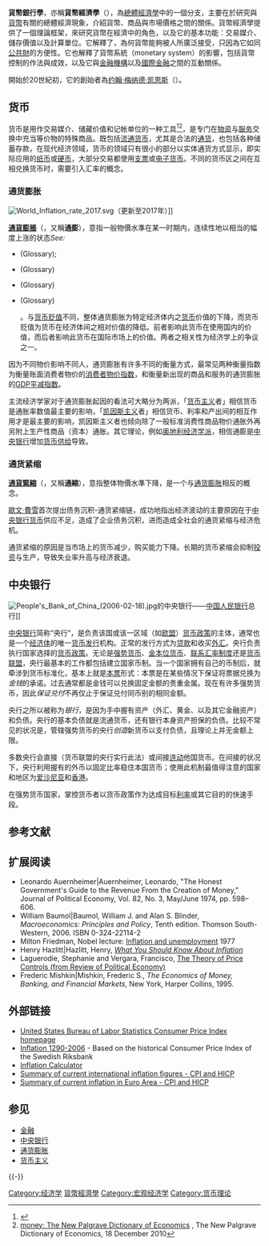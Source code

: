 {{expand|time=2011-09-17T17:50:29+00:00}}
{{expert-subject|time=2011-09-17T17:50:29+00:00}}
{{NoteTA
|G1=Economics
|1=zh-cn:商品;zh-tw:商品;zh-hk:商品;
}}
{{Economics sidebar}}

'''貨幣銀行學'''，亦稱'''貨幣經濟學'''（{{lang-en|monetary economics}}），為[[總體經濟學|總體經濟學]]中的一個分支，主要在於研究與[[貨幣|貨幣]]有關的總體經濟現象，介紹貨幣、商品與市場價格之間的關係。貨幣經濟學提供了一個理論框架，來研究貨幣在經濟中的角色，以及它的基本功能：交易媒介、儲存價值以及計算單位。它解釋了，為何貨幣能夠被人所廣泛接受，只因為它如同[[公共財|公共財]]的方便性。它也解釋了貨幣系統（monetary system）的影響，包括貨幣控制的作法與成效，以及它與[[金融機構|金融機構]]以及[[國際金融|國際金融]]之間的互動關係。

開始於20世紀初，它的創始者為[[约翰·梅纳德·凯恩斯|约翰·梅纳德·凯恩斯]]（{{lang-en|John Maynard Keynes}}）。

==货币==
货币是用作交易媒介、储藏价值和记帐单位的一种工具<ref>{{cite book |title=The Economics of Money, Banking, and Financial Markets (Alternate Edition) |last=Mishkin |first=Frederic S. |authorlink=Frederic Mishkin|year= 2007|publisher=Addison Wesley |location=Boston |isbn=0-321-42177-9 |page=8 }}</ref><ref>[http://www.dictionaryofeconomics.com/article?id=pde2008_M000217&edition=current&q=money&topicid=&result_number=5 money: The New Palgrave Dictionary of Economics] {{Wayback|url=http://www.dictionaryofeconomics.com/article?id=pde2008_M000217&edition=current&q=money&topicid=&result_number=5 |date=20170619234435 }}, The New Palgrave Dictionary of Economics, 18 December 2010</ref>，是专门在[[物资|物资]]与[[服务|服务]]交换中充当等价物的特殊商品。既包括[[流通货币|流通货币]]，尤其是合法的[[通货|通货]]，也包括各种储蓄存款，在现代经济领域，货币的领域只有很小的部分以实体通货方式显示，即实际应用的[[纸币|纸币]]或[[硬币|硬币]]，大部分交易都使用[[支票|支票]]或[[电子货币|电子货币]]。不同的货币区之间在互相兑换货币时，需要引入汇率的概念。

===通货膨胀===
[[File:World_Inflation_rate_2017.svg|thumb]]（更新至2017年）]]

'''[[通貨膨脹|通貨膨脹]]'''（{{lang-en|inflation}}，又稱'''通膨'''），意指一般物價水準在某一时期内，连续性地以相当的幅度上涨的状态<ref>''See:''
*{{harvnb|Wyplosz|Burda|1997}} (Glossary);
*{{harvnb|Blanchard|2000}} (Glossary)
*{{harvnb|Barro|1997}} (Glossary)
*{{harvnb|Abel|Bernanke|1995}} (Glossary)</ref>。与[[货币贬值|货币贬值]]不同，整体通货膨胀为特定经济体内之[[货币|货币]]价值的下降，而货币贬值为货币在经济体间之相对价值的降低。前者影响此货币在使用国内的价值，而后者影响此货币在国际市场上的价值。两者之相关性为经济学上的争议之一。

因为不同物价影响不同人，通货膨胀有许多不同的衡量方式，最常见两种衡量指数为衡量账面消费者物价的[[消费者物价指数|消费者物价指数]]，和衡量新出现的商品和服务的通货膨胀的[[GDP平减指数|GDP平减指数]]。

主流经济学家对于通货膨胀起因的看法可大略分为两派，「[[货币主义|货币主义]]者」相信货币是通胀率数值最主要的影响，「[[凯恩斯主义|凯因斯主义]]者」相信货币、利率和产出间的相互作用才是最主要的影响，凯因斯主义者也倾向除了一般标准消费性商品物价通胀外再另附上生产性商品（资本）通胀。其它理论，例如[[奥地利经济学派|奥地利经济学派]]，相信通膨是[[中央银行|中央银行]]增加[[货币供给|货币供给]]导致。

===通货紧缩===
''' [[通貨緊縮|通貨緊縮]]'''（{{lang-en|deflation}}，又稱'''通縮'''），意指整体物價水準下降，是一个与[[通货膨胀|通货膨胀]]相反的概念。

[[歐文·費雪|歐文·費雪]]首次提出债务沉积-通货紧缩链，成功地指出经济波动的主要原因在于[[中央银行|中央银行]][[货币|货币]]供应不足，造成了企业债务沉积，进而造成全社会的通货紧缩与经济危机。

通货紧缩的原因是当市场上的货币减少，购买能力下降。长期的货币紧缩会抑制[[投资|投资]]与生产，导致失业率升高与经济衰退。

==中央银行==
[[File:People's_Bank_of_China_(2006-02-18).jpg|thumb]]的中央银行——[[中国人民银行|中国人民银行]]总行]]

[[中央银行|中央银行]]简称“央行”，是负责该国或该一区域（如[[欧盟|欧盟]]）[[货币政策|货币政策]]的主体，通常也是一个[[经济体|经济体]]的唯一[[货币发行|货币发行]]机构。正常的发行方式为[[贷款|贷款]]和收买[[外汇|外汇]]。央行负责执行国家选择的[[货币政策|货币政策]]。无论是[[强势货币|强势货币]]、[[金本位货币|金本位货币]]、[[联系汇率制度|联系汇率制度]]还是[[货币联盟|货币联盟]]，央行最基本的工作都包括建立国家币制。当一个国家拥有自己的币制后，就牵涉到货币标准化，基本上就是[[本票|本票]]形式：本票是在某些情况下保证将票据兑换为''金钱''的承诺。过去通常都是金钱可以兑换固定金额的贵重金属。现在有许多强势货币，因此''保证兑付''不再仅止于保证兑付同币别的相同金额。

央行之所以被称为''银行''，是因为手中握有资产（外汇、黄金、以及其它金融资产）和负债。央行的基本负债就是流通货币，还有银行本身资产担保的负债。比较不常见的状况是，管辖强势货币的央行''创造''新货币以支付负债，且理论上并无金额上限。

多数央行会直接（货币联盟的央行实行此法）或间接[[聯繫匯率制|连动]]他国货币。在间接的状况下，央行利用握有的外币以固定比率稳住本国货币；使用此机制最值得注意的国家和地区为[[爱沙尼亚|爱沙尼亚]]和[[香港|香港]]。

在强势货币国家，掌控货币者以货币政策作为达成目标[[利率|利率]]或其它目的的快速手段。

== 参考文献 ==
{{Reflist}}

== 扩展阅读 ==
*Leonardo Auernheimer|Auernheimer, Leonardo, "The Honest Government's Guide to the Revenue From the Creation of Money," Journal of Political Economy, Vol. 82, No. 3, May/June 1974, pp. 598–606.
*William Baumol|Baumol, William J. and Alan S. Blinder, ''Macroeconomics: Principles and Policy'', Tenth edition. Thomson South-Western, 2006. ISBN 0-324-22114-2
*Milton Friedman, Nobel lecture: [http://www.nobelprize.org/nobel_prizes/economics/laureates/1976/friedman-lecture.pdf Inflation and unemployment] {{Wayback|url=http://www.nobelprize.org/nobel_prizes/economics/laureates/1976/friedman-lecture.pdf |date=20130530230347 }} 1977
*Henry Hazlitt|Hazlitt, Henry, ''[http://mises.org/books/inflation.pdf What You Should Know About Inflation] {{Wayback|url=http://mises.org/books/inflation.pdf |date=20140824102434 }}''
*Laguerodie, Stephanie and Vergara, Francisco, [http://www.franciscovergara.com/PriceControls.doc The Theory of Price Controls (from Review of Political Economy)] {{Wayback|url=http://www.franciscovergara.com/PriceControls.doc |date=20160503195811 }}
*Frederic Mishkin|Mishkin, Frederic S., ''The Economics of Money, Banking, and Financial Markets'', New York, Harper Collins, 1995.

==外部链接==
*[http://www.bls.gov/cpi/ United States Bureau of Labor Statistics Consumer Price Index homepage] {{Wayback|url=http://www.bls.gov/cpi/ |date=20090428063819 }}
*[https://web.archive.org/web/20080422012228/http://www.riksbank.com/templates/Page.aspx?id=27404 Inflation 1290-2006] - Based on the historical Consumer Price Index of the Swedish Riksbank
*[http://www.bls.gov/data/inflation_calculator.htm Inflation Calculator] {{Wayback|url=http://www.bls.gov/data/inflation_calculator.htm |date=20190917111520 }}
*[http://www.global-rates.com/economic-indicators/inflation/inflation.aspx Summary of current international inflation figures - CPI and HICP] {{Wayback|url=http://www.global-rates.com/economic-indicators/inflation/inflation.aspx |date=20200602000112 }}
*[http://www.rivaluta.it/inflazione.asp?T=EA16 Summary of current inflation in Euro Area -  CPI and HICP] {{Wayback|url=http://www.rivaluta.it/inflazione.asp?T=EA16 |date=20210428072722 }}

==参见==
*[[金融|金融]]
*[[中央银行|中央银行]]
*[[通货膨胀|通货膨胀]]
*[[货币主义|货币主义]]

{{-}}
{{Macroeconomics}}
{{金融学领域}}

{{DEFAULTSORT:Monetary Economics}}
[[Category:经济学|Category:经济学]]
[[Category:貨幣經濟學|]]
[[Category:宏观经济学|Category:宏观经济学]]
[[Category:货币理论|Category:货币理论]]